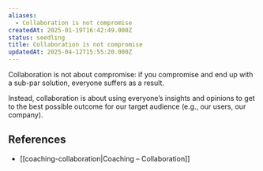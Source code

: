 ```yaml
---
aliases:
  - Collaboration is not compromise
createdAt: 2025-01-19T16:42:49.000Z
status: seedling
title: Collaboration is not compromise
updatedAt: 2025-04-12T15:55:20.000Z
---
```

Collaboration is not about compromise: if you compromise and end up with a sub-par solution, everyone suffers as a result.

Instead, collaboration is about using everyone’s insights and opinions to get to the best possible outcome for our target audience (e.g., our users, our company).

## References

- [[coaching-collaboration|Coaching – Collaboration]]
